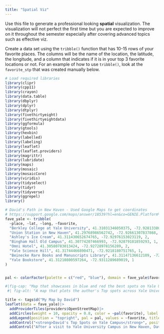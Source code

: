 ```yaml
---
title: "Spatial Viz"
---
```


Use this file to generate a professional looking **spatial** visualization.  The visualization will not perfect the first time but you are expected to improve on it throughout the semester especially after covering advanced topics such as effective viz.

Create a data set using the `tribble()` function that has 10-15 rows of your favorite places. The columns will be the name of the location, the latitude, the longitude, and a column that indicates if it is in your top 3 favorite locations or not. For an example of how to use `tribble()`, look at the `favorite_stp` that was created manually below.

```r

# Load required libraries
library(clipr)
library(cpp11)
library(crayon)
library(data.table)
library(dbplyr)
library(dplyr)
library(dtplyr)
library(fivethirtyeight)
library(fivethirtyeightdata)
library(ggformula)
library(gtools)
library(hexbin)
library(labelled)
library(labeling)
library(leaflet)
library(leaflet.providers)
library(magrittr)
library(lubridate)
library(maps)
library(mosaic)
library(mosaicCore)
library(viridis)
library(tidyselect)
library(tidyr)
library(tidyverse)
library(ggrepel)
library()
```

```r
# David's Path in New Haven - Used Google Maps to get coordinates
# https://support.google.com/maps/answer/18539?hl=en&co=GENIE.Platform%3DDesktop
fave_yale <- tribble(
  ~place, ~lat, ~long, ~favorite,
  "Berkley College at Yale University", 41.31031346050375, -72.9281338032286, 2, 
  "Union Station in New Haven", 41.29768986562742, -72.92661307837868, 1,
  "Ashley's Ice Cream", 41.311430652674765, -72.92976153023119, 2,
  "Bingham Hall Old Campus", 41.30774207466993, -72.92879181859293, 1,  
  "Omni Hotel", 41.30580783013424, -72.92728978156289, 2,
  "Yale Science Hill", 41.31744466890471, -72.9218180751765, 1,
  "Beinecke Rare Books and Manuscripts Library", 41.31147136612109, -72.92738460510112, 1,
  "Yale Bookstore", 41.31210800597264, -72.9311289689019, 1
)
```

```r

```


```r
pal <- colorFactor(palette = c("red", "blue"), domain = fave_yale$favorite)
```


```r
#|fig-cap: "Map that showcases in blue and red the best spots on Yale University campus"
 #| fig-alt: "A map that plots the author's Top spots across Yale Univeristy"

title <- tags$d("My Map by David")
leaflet(data = fave_yale)|>
  addProviderTiles(providers$OpenStreetMap)|>
  addCircles(weight = 10, opacity = 0.8, color = ~pal(favorite), label = ~place)|>
  addLegend(position = "topright", pal = pal, values = ~favorite, title = "Best Spots at Yale University")|>
  addControl("<strong>David's Top Spots on Yale Campus</strong>", position = "bottomleft", className = "map-title") |>
  addControl("After a visit to Yale University Campus in New Haven, David highlights in blue the best spots to eat and in red the best spots to hangout. By David Manguluti, February 22 2025", position = "bottomleft", className = "map-caption")
```





